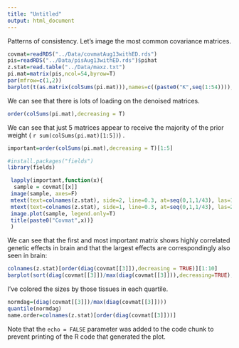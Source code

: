 ```yaml
---
title: "Untitled"
output: html_document
---
```

Patterns of consistency. Let's image the most common covariance matrices.
```r
covmat=readRDS("../Data/covmatAug13withED.rds")
pis=readRDS("../Data/pisAug13withED.rds")$pihat
z.stat=read.table("../Data/maxz.txt")
pi.mat=matrix(pis,ncol=54,byrow=T)
par(mfrow=c(1,2))
barplot(t(as.matrix(colSums(pi.mat))),names=c((paste0("K",seq(1:54)))),las=2,cex.names=0.5,main="PiHat")
```
We can see that there is lots of loading on the denoised matrices.
```r
order(colSums(pi.mat),decreasing = T)
```

We can see that just 5 matrices appear to receive the majority of the prior weight ( `r sum(colSums(pi.mat)[1:5])`) .

```r
important=order(colSums(pi.mat),decreasing = T)[1:5]
```
```r
#install.packages("fields")
library(fields)

 lapply(important,function(x){
  sample = covmat[[x]]
 image(sample, axes=F)
 mtext(text=colnames(z.stat), side=2, line=0.3, at=seq(0,1,1/43), las=1, cex=0.4)
 mtext(text=colnames(z.stat), side=1, line=0.3, at=seq(0,1,1/43), las=2, cex=0.4)
 image.plot(sample, legend.only=T)
 title(paste0("Covmat",x))}
 )

```

We can see that the first and most important matrix shows highly correlated genetic effects in brain and that the largest effects are correspondingly also seen in brain:
```r
colnames(z.stat)[order(diag(covmat[[3]]),decreasing = TRUE)][1:10]
barplot(sort(diag(covmat[[3]])/max(diag(covmat[[3]])),decreasing=TRUE),names=colnames(z.stat)[order(diag(covmat[[3]]),decreasing=TRUE)],las=2,col=c(rep("green",11),rep("orange",11),rep("magenta",11),rep("red",11)),main="PriorEffectSize",cex.names = 0.5)
```
I've colored the sizes by those tissues in each quartile.
```r
normdag=(diag(covmat[[3]])/max(diag(covmat[[3]])))
quantile(normdag)
name.order=colnames(z.stat)[order(diag(covmat[[3]]))]
```

Note that the `echo = FALSE` parameter was added to the code chunk to prevent printing of the R code that generated the plot.
